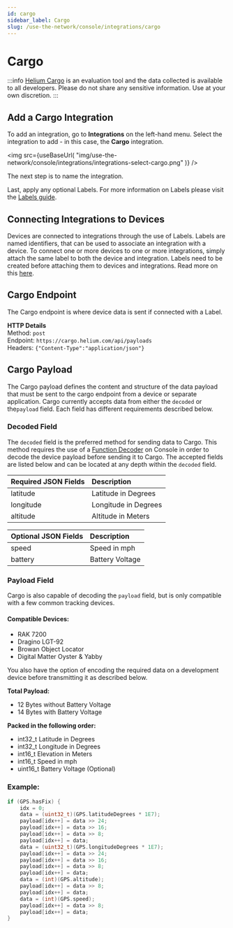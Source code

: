 ```yaml
---
id: cargo
sidebar_label: Cargo
slug: /use-the-network/console/integrations/cargo
---
```


# Cargo


:::info 
[Helium Cargo](http://cargo.helium.com/) is an evaluation tool and the
data collected is available to all developers. Please do not share any sensitive
information. Use at your own discretion. 
:::

## Add a Cargo Integration

To add an integration, go to **Integrations** on the left-hand menu. Select the
integration to add - in this case, the **Cargo** integration.

<img
  src={useBaseUrl(
    "img/use-the-network/console/integrations/integrations-select-cargo.png"
  )}
/>

The next step is to name the integration.

Last, apply any optional Labels. For more information on Labels please visit the
[Labels guide](../labels).

## Connecting Integrations to Devices

Devices are connected to integrations through the use of Labels. Labels are
named identifiers, that can be used to associate an integration with a device.
To connect one or more devices to one or more integrations, simply attach the
same label to both the device and integration. Labels need to be created before
attaching them to devices and integrations. Read more on this [here](../labels).

## Cargo Endpoint

The Cargo endpoint is where device data is sent if connected with a Label.

**HTTP Details**  
Method: `post`  
Endpoint: `https://cargo.helium.com/api/payloads`  
Headers: `{"Content-Type":"application/json"}`

## Cargo Payload

The Cargo payload defines the content and structure of the data payload that
must be sent to the cargo endpoint from a device or separate application. Cargo
currently accepts data from either the `decoded` or the`payload` field. Each
field has different requirements described below.

### Decoded Field

The `decoded` field is the preferred method for sending data to Cargo. This
method requires the use of a [Function Decoder](../../functions) on Console in
order to decode the device payload before sending it to Cargo. The accepted
fields are listed below and can be located at any depth within the `decoded`
field.

| Required JSON Fields | Description          |
| :------------------- | :------------------- |
| latitude             | Latitude in Degrees  |
| longitude            | Longitude in Degrees |
| altitude             | Altitude in Meters   |

| Optional JSON Fields | Description     |
| :------------------- | :-------------- |
| speed                | Speed in mph    |
| battery              | Battery Voltage |

### Payload Field

Cargo is also capable of decoding the `payload` field, but is only compatible
with a few common tracking devices.

#### Compatible Devices:

- RAK 7200
- Dragino LGT-92
- Browan Object Locator
- Digital Matter Oyster & Yabby

You also have the option of encoding the required data on a development device
before transmitting it as described below.

**Total Payload:**

- 12 Bytes without Battery Voltage
- 14 Bytes with Battery Voltage

**Packed in the following order:**

- int32_t Latitude in Degrees
- int32_t Longitude in Degrees
- int16_t Elevation in Meters
- int16_t Speed in mph
- uint16_t Battery Voltage \(Optional\)

### Example:

```c
if (GPS.hasFix) {
    idx = 0;
    data = (uint32_t)(GPS.latitudeDegrees * 1E7);
    payload[idx++] = data >> 24;
    payload[idx++] = data >> 16;
    payload[idx++] = data >> 8;
    payload[idx++] = data;
    data = (uint32_t)(GPS.longitudeDegrees * 1E7);
    payload[idx++] = data >> 24;
    payload[idx++] = data >> 16;
    payload[idx++] = data >> 8;
    payload[idx++] = data;
    data = (int)(GPS.altitude);
    payload[idx++] = data >> 8;
    payload[idx++] = data;
    data = (int)(GPS.speed);
    payload[idx++] = data >> 8;
    payload[idx++] = data;
}
```
